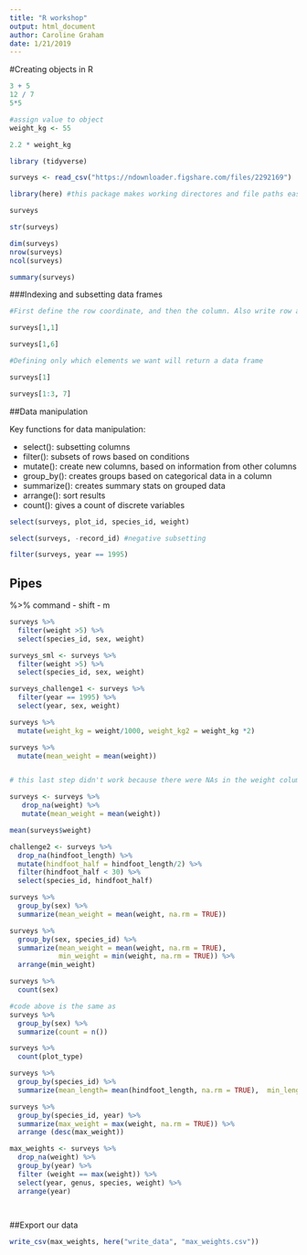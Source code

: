 ```yaml
---
title: "R workshop"
output: html_document
author: Caroline Graham
date: 1/21/2019
---
```

#Creating objects in R

```r
3 + 5
12 / 7
5*5

#assign value to object
weight_kg <- 55

2.2 * weight_kg

```


```r
library (tidyverse)

surveys <- read_csv("https://ndownloader.figshare.com/files/2292169")

library(here) #this package makes working directores and file paths easy

surveys

str(surveys)

dim(surveys)
nrow(surveys)
ncol(surveys)

summary(surveys)

```

###Indexing and subsetting data frames

```r
#First define the row coordinate, and then the column. Also write row and then column

surveys[1,1]

surveys[1,6]

#Defining only which elements we want will return a data frame

surveys[1]

surveys[1:3, 7]

```

##Data manipulation

Key functions for data manipulation:

* select(): subsetting columns
* filter(): subsets of rows based on conditions
* mutate(): create new columns, based on information from other columns
* group_by(): creates groups based on categorical data in a column
* summarize(): creates summary stats on grouped data
* arrange(): sort results
* count(): gives a count of discrete variables

```r
select(surveys, plot_id, species_id, weight)

select(surveys, -record_id) #negative subsetting

filter(surveys, year == 1995)

```
## Pipes

%>% command - shift - m

```r

surveys %>% 
  filter(weight >5) %>% 
  select(species_id, sex, weight)

surveys_sml <- surveys %>% 
  filter(weight >5) %>% 
  select(species_id, sex, weight)

surveys_challenge1 <- surveys %>% 
  filter(year == 1995) %>%
  select(year, sex, weight)

```

```r
surveys %>% 
  mutate(weight_kg = weight/1000, weight_kg2 = weight_kg *2)

surveys %>% 
  mutate(mean_weight = mean(weight)) 


# this last step didn't work because there were NAs in the weight column

surveys <- surveys %>% 
   drop_na(weight) %>% 
   mutate(mean_weight = mean(weight)) 

mean(surveys$weight) 

challenge2 <- surveys %>% 
  drop_na(hindfoot_length) %>%
  mutate(hindfoot_half = hindfoot_length/2) %>% 
  filter(hindfoot_half < 30) %>%
  select(species_id, hindfoot_half)

```

```r
surveys %>% 
  group_by(sex) %>% 
  summarize(mean_weight = mean(weight, na.rm = TRUE))

surveys %>% 
  group_by(sex, species_id) %>% 
  summarize(mean_weight = mean(weight, na.rm = TRUE),
            min_weight = min(weight, na.rm = TRUE)) %>% 
  arrange(min_weight)

```

```r
surveys %>% 
  count(sex)

#code above is the same as
surveys %>%  
  group_by(sex) %>%  
  summarize(count = n())

surveys %>% 
  count(plot_type)

surveys %>% 
  group_by(species_id) %>% 
  summarize(mean_length= mean(hindfoot_length, na.rm = TRUE),  min_length = min(hindfoot_length, na.rm = TRUE), max_length = max(hindfoot_length, na.rm = TRUE), n())

surveys %>% 
  group_by(species_id, year) %>%  
  summarize(max_weight = max(weight, na.rm = TRUE)) %>% 
  arrange (desc(max_weight))

max_weights <- surveys %>% 
  drop_na(weight) %>%  
  group_by(year) %>% 
  filter (weight == max(weight)) %>% 
  select(year, genus, species, weight) %>% 
  arrange(year)

  
```

##Export our data

```r

write_csv(max_weights, here("write_data", "max_weights.csv"))

```

